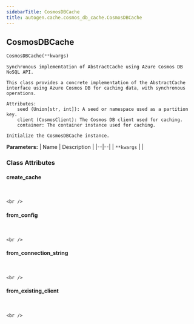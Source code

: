 ```yaml
---
sidebarTitle: CosmosDBCache
title: autogen.cache.cosmos_db_cache.CosmosDBCache
---
```

<h2 id="autogen.cache.cosmos_db_cache.CosmosDBCache" class="doc doc-heading">
    <code class="doc-symbol doc-symbol-heading doc-symbol-class"></code>
    <span class="doc doc-object-name doc-class-name">CosmosDBCache</span>
</h2>

```python
CosmosDBCache(**kwargs)
```

    Synchronous implementation of AbstractCache using Azure Cosmos DB NoSQL API.
    
    This class provides a concrete implementation of the AbstractCache
    interface using Azure Cosmos DB for caching data, with synchronous operations.
    
    Attributes:
        seed (Union[str, int]): A seed or namespace used as a partition key.
        client (CosmosClient): The Cosmos DB client used for caching.
        container: The container instance used for caching.
    
    Initialize the CosmosDBCache instance.

<b>Parameters:</b>
| Name | Description |
|--|--|
| `**kwargs` |  |

### Class Attributes

<code class="doc-symbol doc-symbol-heading doc-symbol-attribute"></code>
#### create_cache
<br />

    <br />

<code class="doc-symbol doc-symbol-heading doc-symbol-attribute"></code>
#### from_config
<br />

    <br />

<code class="doc-symbol doc-symbol-heading doc-symbol-attribute"></code>
#### from_connection_string
<br />

    <br />

<code class="doc-symbol doc-symbol-heading doc-symbol-attribute"></code>
#### from_existing_client
<br />

    <br />